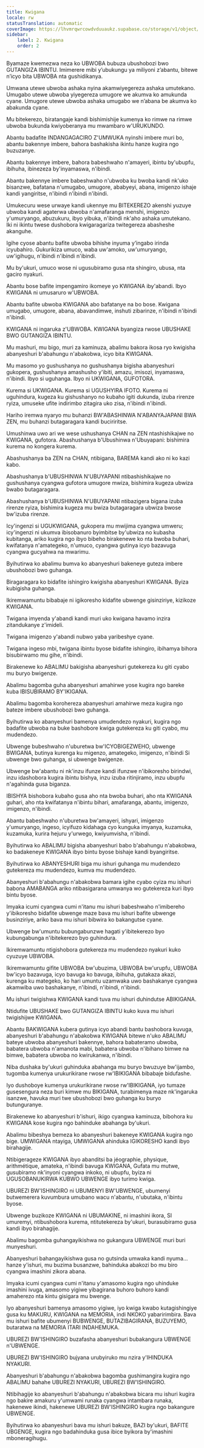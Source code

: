 ```yaml
---
title: Kwigana
locale: rw
statusTranslation: automatic
coverImage: https://lhvmrqwrcowdvduuaukz.supabase.co/storage/v1/object/public/strapi-uploads/small_cover-educacion-fundamental.webp-2d51a7828a2b1309555be27f7e2a61a0.webp
sidebar:
    label: 2. Kwigana
    order: 2
---
```

Byamaze kwemezwa neza ko UBWOBA bubuza ubushobozi bwo GUTANGIZA IBINTU. Imimerere mibi y’ubukungu ya miliyoni z’abantu, bitewe n’icyo bita UBWOBA nta gushidikanya.

Umwana utewe ubwoba ashaka nyina akamwiyegereza ashaka umutekano. Umugabo utewe ubwoba yiyegereza umugore we akumva ko amukunda cyane. Umugore utewe ubwoba ashaka umugabo we n’abana be akumva ko abakunda cyane.

Mu bitekerezo, biratangaje kandi bishimishije kumenya ko rimwe na rimwe ubwoba bukunda kwiyoberanya mu mwambaro w'URUKUNDO.

Abantu badafite INDANGAGACIRO Z'UMWUKA nyinshi imbere muri bo, abantu bakennye imbere, bahora bashakisha ikintu hanze kugira ngo buzuzanye.

Abantu bakennye imbere, bahora babeshwaho n'amayeri, ibintu by'ubupfu, ibihuha, ibinezeza by'inyamaswa, n'ibindi.

Abantu bakennye imbere babeshwaho n'ubwoba ku bwoba kandi nk'uko bisanzwe, bafatana n'umugabo, umugore, ababyeyi, abana, imigenzo ishaje kandi yangiritse, n'ibindi n'ibindi n'ibindi.

Umukecuru wese urwaye kandi ukennye mu BITEKEREZO akenshi yuzuye ubwoba kandi agaterwa ubwoba n'amafaranga menshi, imigenzo y'umuryango, abuzukuru, ibyo yibuka, n'ibindi nk'aho ashaka umutekano. Iki ni ikintu twese dushobora kwigaragariza twitegereza abasheshe akanguhe.

Igihe cyose abantu bafite ubwoba bihishe inyuma y’ingabo irinda icyubahiro. Gukurikiza umuco, waba uw'amoko, uw'umuryango, uw'igihugu, n'ibindi n'ibindi n'ibindi.

Mu by'ukuri, umuco wose ni ugusubiramo gusa nta shingiro, ubusa, nta gaciro nyakuri.

Abantu bose bafite impengamiro ikomeye yo KWIGANA iby'abandi. Ibyo KWIGANA ni umusaruro w'UBWOBA.

Abantu bafite ubwoba KWIGANA abo bafatanye na bo bose. Kwigana umugabo, umugore, abana, abavandimwe, inshuti zibarinze, n'ibindi n'ibindi n'ibindi.

KWIGANA ni ingaruka z'UBWOBA. KWIGANA byangiza rwose UBUSHAKE BWO GUTANGIZA IBINTU.

Mu mashuri, mu bigo, muri za kaminuza, abalimu bakora ikosa ryo kwigisha abanyeshuri b'abahungu n'abakobwa, icyo bita KWIGANA.

Mu masomo yo gushushanya no gushushanya bigisha abanyeshuri gukopera, gushushanya amashusho y'ibiti, amazu, imisozi, inyamaswa, n'ibindi. Ibyo si uguhanga. Ibyo ni UKWIGANA, GUFOTORA.

Kurema si UKWIGANA. Kurema si UGUSHYIRA IFOTO. Kurema ni uguhindura, kugeza ku gishushanyo no kubaho igiti dukunda, izuba rirenze ryiza, umuseke ufite indirimbo zitagira uko zisa, n'ibindi n'ibindi.

Hariho iremwa nyaryo mu buhanzi BW'ABASHINWA N'ABANYAJAPANI BWA ZEN, mu buhanzi butagaragara kandi buciriritse.

Umushinwa uwo ari we wese ushushanya CHAN na ZEN ntashishikajwe no KWIGANA, gufotora. Abashushanya b'Ubushinwa n'Ubuyapani: bishimira kurema no kongera kurema.

Abashushanya ba ZEN na CHAN, ntibigana, BAREMA kandi ako ni ko kazi kabo.

Abashushanya b'UBUSHINWA N'UBUYAPANI ntibashishikajwe no gushushanya cyangwa gufotora umugore mwiza, bishimira kugeza ubwiza bwabo butagaragara.

Abashushanya b'UBUSHINWA N'UBUYAPANI ntibazigera bigana izuba rirenze ryiza, bishimira kugeza mu bwiza butagaragara ubwiza bwose bw'izuba rirenze.

Icy'ingenzi si UGUKWIGANA, gukopera mu mwijima cyangwa umweru; icy'ingenzi ni ukumva ibisobanuro byimbitse by'ubwiza no kubasha kubitanga, ariko kugira ngo ibyo bibeho birakenewe ko nta bwoba buhari, kwifatanya n'amategeko, n'umuco, cyangwa gutinya icyo bazavuga cyangwa gucyahwa na mwarimu.

Byihutirwa ko abalimu bumva ko abanyeshuri bakeneye guteza imbere ubushobozi bwo guhanga.

Biragaragara ko bidafite ishingiro kwigisha abanyeshuri KWIGANA. Byiza kubigisha guhanga.

Ikiremwamuntu bibabaje ni igikoresho kidafite ubwenge gisinziriye, kizikoze KWIGANA.

Twigana imyenda y'abandi kandi muri uko kwigana havamo inzira zitandukanye z'imideli.

Twigana imigenzo y'abandi nubwo yaba yaribeshye cyane.

Twigana ingeso mbi, twigana ibintu byose bidafite ishingiro, ibihamya bihora bisubirwamo mu gihe, n'ibindi.

Birakenewe ko ABALIMU bakigisha abanyeshuri gutekereza ku giti cyabo mu buryo bwigenze.

Abalimu bagomba guha abanyeshuri amahirwe yose kugira ngo bareke kuba IBISUBIRAMO BY'IKIGANA.

Abalimu bagomba korohereza abanyeshuri amahirwe meza kugira ngo bateze imbere ubushobozi bwo guhanga.

Byihutirwa ko abanyeshuri bamenya umudendezo nyakuri, kugira ngo badafite ubwoba na buke bashobore kwiga gutekereza ku giti cyabo, mu mudendezo.

Ubwenge bubeshwaho n'uburetwa bw'ICYOBIGEZWEHO, ubwenge BWIGANA, butinya kurenga ku migenzo, amategeko, imigenzo, n'ibindi Si ubwenge bwo guhanga, si ubwenge bwigenze.

Ubwenge bw'abantu ni nk'inzu ifunze kandi ifunzwe n'ibikoresho birindwi, inzu idashobora kugira ibintu bishya, inzu izuba ritinjiramo, inzu ubupfu n'agahinda gusa biganza.

IBISHYA bishobora kubaho gusa aho nta bwoba buhari, aho nta KWIGANA guhari, aho nta kwifatanya n'ibintu bihari, amafaranga, abantu, imigenzo, imigenzo, n'ibindi.

Abantu babeshwaho n'uburetwa bw'amayeri, ishyari, imigenzo y'umuryango, ingeso, icyifuzo kidahaga cyo kunguka imyanya, kuzamuka, kuzamuka, kurira hejuru y'urwego, kwiyumvisha, n'ibindi.

Byihutirwa ko ABALIMU bigisha abanyeshuri babo b'abahungu n'abakobwa, ko badakeneye KWIGANA ibyo bintu byose bishaje kandi byangiritse.

Byihutirwa ko ABANYESHURI biga mu ishuri guhanga mu mudendezo gutekereza mu mudendezo, kumva mu mudendezo.

Abanyeshuri b'abahungu n'abakobwa bamara igihe cyabo cyiza mu ishuri babona AMABANGA ariko ntibasigarana umwanya wo gutekereza kuri ibyo bintu byose.

Imyaka icumi cyangwa cumi n'itanu mu ishuri babeshwaho n'imibereho y'ibikoresho bidafite ubwenge maze bava mu ishuri bafite ubwenge businziriye, ariko bava mu ishuri bibwira ko bakangutse cyane.

Ubwenge bw'umuntu bubungabunzwe hagati y'ibitekerezo byo kubungabunga n'ibitekerezo byo guhindura.

Ikiremwamuntu ntigishobora gutekereza mu mudendezo nyakuri kuko cyuzuye UBWOBA.

Ikiremwamuntu gifite UBWOBA bw'ubuzima, UBWOBA bw'urupfu, UBWOBA bw'icyo bazavuga, icyo bavuga ko bavuga, ibihuha, gutakaza akazi, kurenga ku mategeko, ko hari umuntu uzamwaka uwo bashakanye cyangwa akamwiba uwo bashakanye, n'ibindi, n'ibindi, n'ibindi.

Mu ishuri twigishwa KWIGANA kandi tuva mu ishuri duhindutse ABIKIGANA.

Ntidufite UBUSHAKE bwo GUTANGIZA IBINTU kuko kuva mu ishuri twigishijwe KWIGANA.

Abantu BAKWIGANA kubera gutinya icyo abandi bantu bashobora kuvuga, abanyeshuri b'abahungu n'abakobwa KWIGANA bitewe n'uko ABALIMU bateye ubwoba abanyeshuri bakennye, bahora babateramo ubwoba, babatera ubwoba n'amanota mabi, babatera ubwoba n'ibihano bimwe na bimwe, babatera ubwoba no kwirukanwa, n'ibindi.

Niba dushaka by'ukuri guhinduka abahanga mu buryo bwuzuye bw'ijambo, tugomba kumenya urukurikirane rwose rw'IBIKIGANA bibabaje bidufashe.

Iyo dushoboye kumenya urukurikirane rwose rw'IBIKIGANA, iyo tumaze gusesengura neza buri kimwe mu BIKIGANA, turabimenya maze nk'ingaruka isanzwe, havuka muri twe ubushobozi bwo guhanga ku buryo butunguranye.

Birakenewe ko abanyeshuri b'ishuri, ikigo cyangwa kaminuza, bibohora ku KWIGANA kose kugira ngo bahinduke abahanga by'ukuri.

Abalimu bibeshya bemeza ko abanyeshuri bakeneye KWIGANA kugira ngo bige. UMWIGANA ntayiga, UMWIGANA ahinduka IGIKORESHO kandi ibyo birahagije.

Ntibigerageze KWIGANA ibyo abanditsi ba jéographie, physique, arithmétique, amateka, n'ibindi bavuga KWIGANA, Gufata mu mutwe, gusubiramo nk'inyoni cyangwa inkoko, ni ubupfu, byiza ni UGUSOBANUKIRWA KUBWO UBWENGE ibyo turimo kwiga.

UBUREZI BW'ISHINGIRO ni UBUMENYI BW'UBWENGE, ubumenyi butwemerera kuvumbura umubano wacu n'abantu, n'ubutaka, n'ibintu byose.

Ubwenge buzikoze KWIGANA ni UBUMAKINE, ni imashini ikora, SI umuremyi, ntibushobora kurema, ntitutekereza by'ukuri, burasubiramo gusa kandi ibyo birahagije.

Abalimu bagomba guhangayikishwa no gukangura UBWENGE muri buri munyeshuri.

Abanyeshuri bahangayikishwa gusa no gutsinda umwaka kandi nyuma… hanze y'ishuri, mu buzima busanzwe, bahinduka abakozi bo mu biro cyangwa imashini zikora abana.

Imyaka icumi cyangwa cumi n'itanu y'amasomo kugira ngo uhinduke imashini ivuga, amasomo yigiwe yibagirana buhoro buhoro kandi amaherezo nta kintu gisigara mu bwenge.

Iyo abanyeshuri bamenya amasomo yigiwe, iyo kwiga kwabo kutagishingiye gusa ku MAKURU, KWIGANA na MEMORIA, indi NKOKO yabaririmbira. Bava mu ishuri bafite ubumenyi BUBWENGE, BUTAZIBAGIRANA, BUZUYEMO, butaratwa na MEMORIA ITARI INDAHEMUKA.

UBUREZI BW'ISHINGIRO buzafasha abanyeshuri bubakangura UBWENGE n'UBWENGE.

UBUREZI BW'ISHINGIRO bujyana urubyiruko mu nzira y'IHINDUKA NYAKURI.

Abanyeshuri b'abahungu n'abakobwa bagomba gushimangira kugira ngo ABALIMU bahahe UBUREZI NYAKURI, UBUREZI BW'ISHINGIRO.

Ntibihagije ko abanyeshuri b'abahungu n'abakobwa bicara mu ishuri kugira ngo bakire amakuru y'umwami runaka cyangwa intambara runaka, hakenewe ikindi, hakenewe UBUREZI BW'ISHINGIRO kugira ngo bakangure UBWENGE.

Byihutirwa ko abanyeshuri bava mu ishuri bakuze, BAZI by'ukuri, BAFITE UBGENGE, kugira ngo badahinduka gusa ibice byikora by'imashini mboneragihugu.

